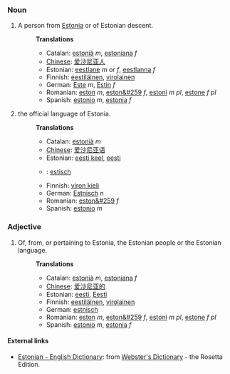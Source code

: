 ===Noun===
#A person from [[Estonia]] or of Estonian descent.
#:'''Translations'''
#:*Catalan: [[estonià]] ''m'', [[estoniana]] ''f''
#:*[[Chinese]]: [[爱沙尼亚人]]
#:*Estonian: [[eestlane]] ''m'' or ''f'', [[eestlanna]] ''f''
#:*Finnish: [[eestiläinen]], [[virolainen]]
#:*German: [[Este]] ''m'', [[Estin]] ''f''
#:*Romanian: [[eston]] ''m'', [[eston&#259]] ''f'', [[estoni]] ''m pl'', [[estone]] ''f pl''
#:*Spanish: [[estonio]] ''m'', [[estonia]] ''f''
#the official language of Estonia.
#:'''Translations'''
#:*Catalan: [[estonià]] ''m''
#:*[[Chinese]]: [[爱沙尼亚语]]
#:*Estonian: [[eesti keel]], [[eesti]]
#:*{{msg:nl}}: [[estisch]]
#:*Finnish: [[viron kieli]]
#:*German: [[Estnisch]] ''n''
#:*Romanian: [[eston&#259]] ''f''
#:*Spanish: [[estonio]] ''m''

===Adjective===
#Of, from, or pertaining to Estonia, the Estonian people or the Estonian language.
#:'''Translations'''
#:*Catalan: [[estonià]] ''m'', [[estoniana]] ''f''
#:*[[Chinese]]: [[爱沙尼亚的]]
#:*Estonian: [[eesti]], [[Eesti]]
#:*Finnish: [[eestiläinen]], [[virolainen]]
#:*German: [[estnisch]]
#:*Romanian: [[eston]] ''m'', [[eston&#259]] ''f'', [[estoni]] ''m pl'', [[estone]] ''f pl''
#:*Spanish: [[estonio]] ''m'', [[estonia]] ''f''

==== External links====
*[http://www.websters-online-dictionary.org/definition/Estonian-english/ Estonian - English Dictionary]: from [http://www.websters-online-dictionary.org/ Webster's Dictionary] - the Rosetta Edition.
